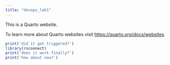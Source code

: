 ```yaml
---
title: "devops_lab1"
---
```


This is a Quarto website.

To learn more about Quarto websites visit <https://quarto.org/docs/websites>.

```r
print('did it get triggered?')
library(rsconnect)
print('does it work finally?')
print('how about now?')
```

